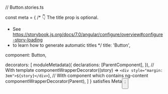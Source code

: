 // Button.stories.ts





const meta = {
  /* 👇 The title prop is optional.
   * See https://storybook.js.org/docs/7.0/angular/configure/overview#configure-story-loading
   * to learn how to generate automatic titles
   */
  title: 'Button',

  component: Button,

  decorators: [
    moduleMetadata({
      declarations: [ParentComponent],
    }),
    // With template
    componentWrapperDecorator((story) => `<div style="margin: 3em">${story}</div>`),
    // With component which contains ng-content
    componentWrapperDecorator(Parent),
  ]
} satisfies Meta<Button>;

